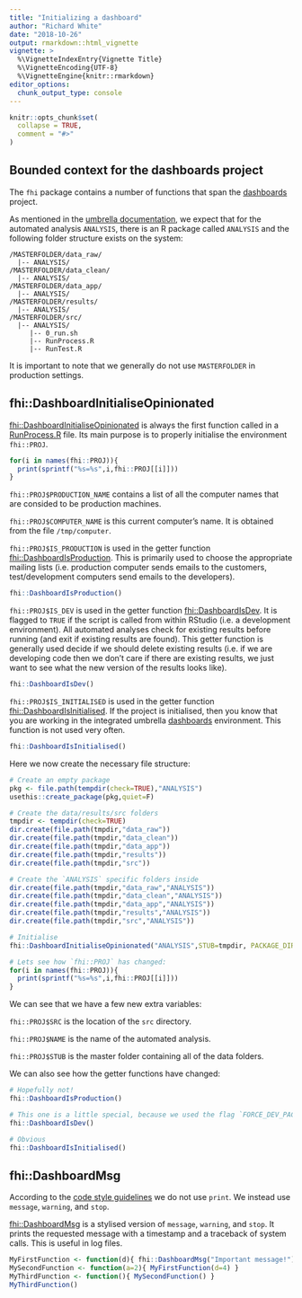 ```yaml
---
title: "Initializing a dashboard"
author: "Richard White"
date: "2018-10-26"
output: rmarkdown::html_vignette
vignette: >
  %\VignetteIndexEntry{Vignette Title}
  %\VignetteEncoding{UTF-8}
  %\VignetteEngine{knitr::rmarkdown}
editor_options: 
  chunk_output_type: console
---
```


```r
knitr::opts_chunk$set(
  collapse = TRUE,
  comment = "#>"
)
```

## Bounded context for the dashboards project

The `fhi` package contains a number of functions that span the [dashboards](https://folkehelseinstituttet.github.io/dashboards/) project.

As mentioned in the [umbrella documentation](https://folkehelseinstituttet.github.io/dashboards/integrating-the-r-package-into-the-physical-system.html#bounded-context), we expect that for the automated analysis `ANALYSIS`, there is an R package called `ANALYSIS` and the following folder structure exists on the system:

```{}
/MASTERFOLDER/data_raw/
  |-- ANALYSIS/
/MASTERFOLDER/data_clean/
  |-- ANALYSIS/
/MASTERFOLDER/data_app/
  |-- ANALYSIS/
/MASTERFOLDER/results/
  |-- ANALYSIS/
/MASTERFOLDER/src/
  |-- ANALYSIS/
     |-- 0_run.sh
     |-- RunProcess.R
     |-- RunTest.R
```

It is important to note that we generally do not use `MASTERFOLDER` in production settings.

## fhi::DashboardInitialiseOpinionated

[fhi::DashboardInitialiseOpinionated](../reference/DashboardInitialiseOpinionated.html) is always the first function called in a [RunProcess.R](https://folkehelseinstituttet.github.io/dashboards/integrating-the-r-package-into-the-physical-system.html#runprocess.r) file. Its main purpose is to properly initialise the environment `fhi::PROJ`.

```r
for(i in names(fhi::PROJ)){
  print(sprintf("%s=%s",i,fhi::PROJ[[i]]))
}
```

`fhi::PROJ$PRODUCTION_NAME` contains a list of all the computer names that are consided to be production machines.

`fhi::PROJ$COMPUTER_NAME` is this current computer's name. It is obtained from the file `/tmp/computer`.

`fhi::PROJ$IS_PRODUCTION` is used in the getter function [fhi::DashboardIsProduction](../reference/DashboardIsProduction.html). This is primarily used to choose the appropriate mailing lists (i.e. production computer sends emails to the customers, test/development computers send emails to the developers).

```r
fhi::DashboardIsProduction()
```

`fhi::PROJ$IS_DEV` is used in the getter function [fhi::DashboardIsDev](../reference/DashboardIsDev.html). It is flagged to `TRUE` if the script is called from within RStudio (i.e. a development environment). All automated analyses check for existing results before running (and exit if existing results are found). This getter function is generally used decide if we should delete existing results (i.e. if we are developing code then we don't care if there are existing results, we just want to see what the new version of the results looks like).

```r
fhi::DashboardIsDev()
```

`fhi::PROJ$IS_INITIALISED` is used in the getter function [fhi::DashboardIsInitialised](../reference/DashboardIsInitialised.html). If the project is initialised, then you know that you are working in the integrated umbrella [dashboards](https://folkehelseinstituttet.github.io/dashboards/) environment. This function is not used very often.

```r
fhi::DashboardIsInitialised()
```

Here we now create the necessary file structure:
```r
# Create an empty package
pkg <- file.path(tempdir(check=TRUE),"ANALYSIS")
usethis::create_package(pkg,quiet=F)

# Create the data/results/src folders
tmpdir <- tempdir(check=TRUE)
dir.create(file.path(tmpdir,"data_raw"))
dir.create(file.path(tmpdir,"data_clean"))
dir.create(file.path(tmpdir,"data_app"))
dir.create(file.path(tmpdir,"results"))
dir.create(file.path(tmpdir,"src"))

# Create the `ANALYSIS` specific folders inside
dir.create(file.path(tmpdir,"data_raw","ANALYSIS"))
dir.create(file.path(tmpdir,"data_clean","ANALYSIS"))
dir.create(file.path(tmpdir,"data_app","ANALYSIS"))
dir.create(file.path(tmpdir,"results","ANALYSIS"))
dir.create(file.path(tmpdir,"src","ANALYSIS"))

# Initialise
fhi::DashboardInitialiseOpinionated("ANALYSIS",STUB=tmpdir, PACKAGE_DIR=pkg, FORCE_DEV_PACKAGE_LOAD=TRUE)

# Lets see how `fhi::PROJ` has changed:
for(i in names(fhi::PROJ)){
  print(sprintf("%s=%s",i,fhi::PROJ[[i]]))
}
```

We can see that we have a few new extra variables:

`fhi::PROJ$SRC` is the location of the `src` directory.

`fhi::PROJ$NAME` is the name of the automated analysis.

`fhi::PROJ$STUB` is the master folder containing all of the data folders.

We can also see how the getter functions have changed:

```r
# Hopefully not!
fhi::DashboardIsProduction()

# This one is a little special, because we used the flag `FORCE_DEV_PACKAGE_LOAD=TRUE`
fhi::DashboardIsDev()

# Obvious
fhi::DashboardIsInitialised()
```

## fhi::DashboardMsg

According to the [code style guidelines](https://folkehelseinstituttet.github.io/dashboards/contributing.html#code-style) we do not use `print`. We instead use `message`, `warning`, and `stop`. 

[fhi::DashboardMsg](../reference/DashboardMsg.html) is a stylised version of `message`, `warning`, and `stop`. It prints the requested message with a timestamp and a traceback of system calls. This is useful in log files.

```r
MyFirstFunction <- function(d){ fhi::DashboardMsg("Important message!")}
MySecondFunction <- function(a=2){ MyFirstFunction(d=4) }
MyThirdFunction <- function(){ MySecondFunction() }
MyThirdFunction()
```



